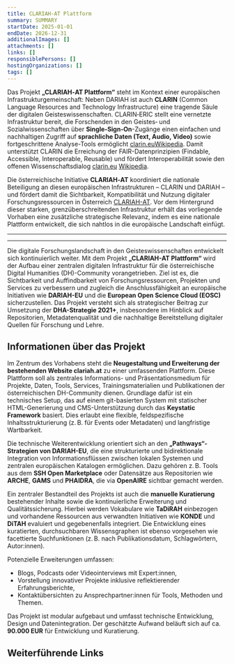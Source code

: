 ```yaml
---
title: CLARIAH-AT Plattform
summary: SUMMARY
startDate: 2025-01-01
endDate: 2026-12-31
additionalImages: []
attachments: []
links: []
responsiblePersons: []
hostingOrganizations: []
tags: []
---
```

Das Projekt **„CLARIAH‑AT Plattform“** steht im Kontext einer europäischen Infrastrukturgemeinschaft: Neben DARIAH ist auch **CLARIN** (Common Language Resources and Technology Infrastructure) eine tragende Säule der digitalen Geisteswissenschaften. CLARIN‑ERIC stellt eine vernetzte Infrastruktur bereit, die Forschenden in den Geistes‑ und Sozialwissenschaften über **Single‑Sign‑On**-Zugänge einen einfachen und nachhaltigen Zugriff auf **sprachliche Daten (Text, Audio, Video)** sowie fortgeschrittene Analyse-Tools ermöglicht [clarin.eu](https://www.clarin.eu/content/clarin-nutshell?utm_source=chatgpt.com)[Wikipedia](https://en.wikipedia.org/wiki/CLARIN?utm_source=chatgpt.com). Damit unterstützt CLARIN die Erreichung der FAIR-Datenprinzipien (Findable, Accessible, Interoperable, Reusable) und fördert Interoperabilität sowie den offenen Wissenschaftsdialog [clarin.eu](https://www.clarin.eu/content/clarin-nutshell?utm_source=chatgpt.com) [Wikipedia](https://en.wikipedia.org/wiki/CLARIN?utm_source=chatgpt.com).

Die österreichische Initiative **CLARIAH‑AT** koordiniert die nationale Beteiligung an diesen europäischen Infrastrukturen – CLARIN und DARIAH – und fördert damit die Sichtbarkeit, Kompatibilität und Nutzung digitaler Forschungsressourcen in Österreich [CLARIAH-AT](https://clariah.at/en/about-clariah-at/?utm_source=chatgpt.com). Vor dem Hintergrund dieser starken, grenzüberschreitenden Infrastruktur erhält das vorliegende Vorhaben eine zusätzliche strategische Relevanz, indem es eine nationale Plattform entwickelt, die sich nahtlos in die europäische Landschaft einfügt.

---

---

Die digitale Forschungslandschaft in den Geisteswissenschaften entwickelt sich kontinuierlich weiter. Mit dem Projekt **„CLARIAH-AT Plattform“** wird der Aufbau einer zentralen digitalen Infrastruktur für die österreichische Digital Humanities (DH)-Community vorangetrieben. Ziel ist es, die Sichtbarkeit und Auffindbarkeit von Forschungsressourcen, Projekten und Services zu verbessern und zugleich die Anschlussfähigkeit an europäische Initiativen wie **DARIAH-EU** und die **European Open Science Cloud (EOSC)** sicherzustellen. Das Projekt versteht sich als strategischer Beitrag zur Umsetzung der **DHA-Strategie 2021+**, insbesondere im Hinblick auf Repositorien, Metadatenqualität und die nachhaltige Bereitstellung digitaler Quellen für Forschung und Lehre.

## Informationen über das Projekt

Im Zentrum des Vorhabens steht die **Neugestaltung und Erweiterung der bestehenden Website clariah.at** zu einer umfassenden Plattform. Diese Plattform soll als zentrales Informations- und Präsentationsmedium für Projekte, Daten, Tools, Services, Trainingsmaterialien und Publikationen der österreichischen DH-Community dienen. Grundlage dafür ist ein technisches Setup, das auf einem git-basierten System mit statischer HTML-Generierung und CMS-Unterstützung durch das **Keystatic Framework** basiert. Dies erlaubt eine flexible, feldspezifische Inhaltsstrukturierung (z. B. für Events oder Metadaten) und langfristige Wartbarkeit.

Die technische Weiterentwicklung orientiert sich an den **„Pathways“-Strategien von DARIAH-EU**, die eine strukturierte und bidirektionale Integration von Informationsflüssen zwischen lokalen Systemen und zentralen europäischen Katalogen ermöglichen. Dazu gehören z. B. Tools aus dem **SSH Open Marketplace** oder Datensätze aus Repositorien wie **ARCHE**, **GAMS** und **PHAIDRA**, die via **OpenAIRE** sichtbar gemacht werden.

Ein zentraler Bestandteil des Projekts ist auch die **manuelle Kuratierung** bestehender Inhalte sowie die kontinuierliche Erweiterung und Qualitätssicherung. Hierbei werden Vokabulare wie **TaDiRAH** einbezogen und vorhandene Ressourcen aus verwandten Initiativen wie **KONDE** und **DiTAH** evaluiert und gegebenenfalls integriert. Die Entwicklung eines kuratierten, durchsuchbaren Wissensgraphen ist ebenso vorgesehen wie facettierte Suchfunktionen (z. B. nach Publikationsdatum, Schlagwörtern, Autor:innen).

Potenzielle Erweiterungen umfassen:

* Blogs, Podcasts oder Videointerviews mit Expert:innen,
* Vorstellung innovativer Projekte inklusive reflektierender Erfahrungsberichte,
* Kontaktübersichten zu Ansprechpartner:innen für Tools, Methoden und Themen.

Das Projekt ist modular aufgebaut und umfasst technische Entwicklung, Design und Datenintegration. Der geschätzte Aufwand beläuft sich auf ca. **90.000 EUR** für Entwicklung und Kuratierung.

## Weiterführende Links

